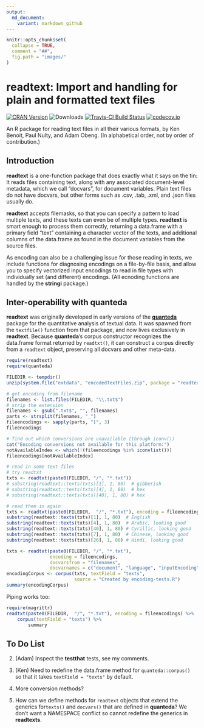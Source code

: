 ```yaml
---
output:
  md_document:
    variant: markdown_github
---
```


<!-- README.md is generated from README.Rmd. Please edit that file -->

```r
knitr::opts_chunk$set(
  collapse = TRUE,
  comment = "##",
  fig.path = "images/"
)
```

# readtext: Import and handling for plain and formatted text files

[![CRAN Version](http://www.r-pkg.org/badges/version/readtext)](https://CRAN.R-project.org/package=readtext)
![Downloads](http://cranlogs.r-pkg.org/badges/readtext)
[![Travis-CI Build Status](https://travis-ci.org/kbenoit/readtext.svg?branch=master)](https://travis-ci.org/kbenoit/readtext)
[![codecov.io](https://codecov.io/github/kbenoit/readtext/coverage.svg?branch=master)][1]


[1]: https://codecov.io/gh/kbenoit/readtext/branch/master

An R package for reading text files in all their various formats, by Ken Benoit, Paul Nulty, and Adam Obeng.  (In alphabetical order, not by order of contribution.)

## Introduction

**readtext** is a one-function package that does exactly what it says on the tin: It reads files containing text, along with any associated document-level metadata, which we call "docvars", for document variables.  Plain text files do not have docvars, but other forms such as .csv, .tab, .xml, and .json files usually do.  

**readtext** accepts filemasks, so that you can specify a pattern to load multiple texts, and these texts can even be of multiple types.  **readtext** is smart enough to process them correctly, returning a data.frame with a primary field "text" containing a character vector of the texts, and additional columns of the data.frame as found in the document variables from the source files.

As encoding can also be a challenging issue for those reading in texts, we include functions for diagnosing encodings on a file-by-file basis, and allow you to specify vectorized input encodings to read in file types with individually set (and different) encodings.  (All ecnoding functions are handled by the **stringi** package.)

## Inter-operability with **quanteda**

**readtext** was originally developed in early versions of the [**quanteda**](https://github.com/kbenoit/quanteda) package for the quantitative analysis of textual data.  It was spawned from the `textfile()` function from that package, and now lives exclusively in **readtext**.  Because **quanteda**'s corpus constructor recognizes the data.frame format returned by `readtxt()`, it can construct a corpus directly from a `readtext` object, preserving all docvars and other meta-data.

```r
require(readtext)
require(quanteda)

FILEDIR <- tempdir()
unzip(system.file("extdata", "encodedTextFiles.zip", package = "readtext"), exdir = FILEDIR)

# get encoding from filename
filenames <- list.files(FILEDIR, "\\.txt$")
# strip the extension
filenames <- gsub(".txt$", "", filenames)
parts <- strsplit(filenames, "_")
fileencodings <- sapply(parts, "[", 3)
fileencodings

# find out which conversions are unavailable (through iconv())
cat("Encoding conversions not available for this platform:")
notAvailableIndex <- which(!(fileencodings %in% iconvlist()))
fileencodings[notAvailableIndex]

# read in some text files
# try readtxt
txts <- readtxt(paste0(FILEDIR, "/", "*.txt"))
# substring(readtext::texts(txts)[1], 1, 80)  # gibberish
# substring(readtext::texts(txts)[4], 1, 80)  # hex
# substring(readtext::texts(txts)[40], 1, 80) # hex

# read them in again
txts <- readtxt(paste0(FILEDIR,  "/", "*.txt"), encoding = fileencodings)
substring(readtext::texts(txts)[1], 1, 80)  # English
substring(readtext::texts(txts)[4], 1, 80)  # Arabic, looking good 
substring(readtext::texts(txts)[40], 1, 80) # Cyrillic, looking good
substring(readtext::texts(txts)[7], 1, 80)  # Chinese, looking good
substring(readtext::texts(txts)[26], 1, 80) # Hindi, looking good

txts <- readtxt(paste0(FILEDIR, "/", "*.txt"), 
                encoding = fileencodings,
                docvarsfrom = "filenames", 
                docvarnames = c("document", "language", "inputEncoding"))
encodingCorpus <- corpus(txts, textField = "texts", 
                         source = "Created by encoding-tests.R") 
summary(encodingCorpus)
```

Piping works too:
```r
require(magrittr)
readtxt(paste0(FILEDIR,  "/", "*.txt"), encoding = fileencodings) %>%
    corpus(textField = "texts") %>% 
        summary
```

## To Do List

2.  (Adam) Inspect the **testthat** tests, see my comments.

3.  (Ken) Need to redefine the data.frame method for `quanteda::corpus()` so that it takes
    `textField = "texts"` by default.
    
4.  More conversion methods?  

5.  How can we define methods for `readtext` objects that extend the generics for`texts()` and `docvars()` that are defined in **quanteda**?  We don't want a NAMESPACE conflict so cannot redefine the generics in **readtexts**.



